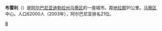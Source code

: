 {{Unreferenced|time=2021-01-24T02:24:01+00:00}}
{{Infobox Settlement
| name = 布雷利<br/>Burrel
| image_skyline = Burrel (Albania).jpg
| imagesize = 250px
| image_caption = 
| image_flag = 
| image_shield = 
| pushpin_map = Albania
| pushpin_label_position = bottom
| subdivision_type = 国家
| subdivision_name = {{ALB}}
| subdivision_type1 = [[阿尔巴尼亚行政区划|州]]
| subdivision_name1 = [[迪勃拉州|迪勃拉州]]
| subdivision_type2 = [[阿尔巴尼亚行政区划|区]]
| subdivision_name2 =  [[马蒂区|马蒂区]]
| elevation_m = 
| elevation_ft = 
| area_total_km2 = 
| population_as_of = 2001年
| population_total = 13948
| population_density_km2 = 
| timezone = [[CET|CET]]
| utc_offset = +1
| timezone_DST = [[CEST|CEST]]
| utc_offset_DST = +2
| latd = 41
| latm = 36
| lats = 30
| latNS = N
| longd = 20
| longm = 00
| longs = 40
| longEW = E
| website =  
}}
'''布雷利'''（{{lang-sq|Burrel}}）是[[阿尔巴尼亚|阿尔巴尼亚]][[迪勃拉州|迪勃拉州]][[马蒂区|马蒂区]]的一座城市。距[[地拉那|地拉那]]91公里。[[马蒂区|马蒂区]]中心。人口62000人（2003年），阿尔巴尼亚排名21位。

{{Albania-stub}}

[[Category:迪勃拉州城市|B]]